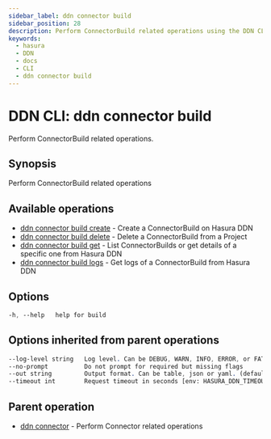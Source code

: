 ```yaml
---
sidebar_label: ddn connector build
sidebar_position: 28
description: Perform ConnectorBuild related operations using the DDN CLI
keywords:
  - hasura
  - DDN
  - docs
  - CLI
  - ddn connector build
---
```


# DDN CLI: ddn connector build

Perform ConnectorBuild related operations.

## Synopsis

Perform ConnectorBuild related operations

## Available operations

- [ddn connector build create](/reference/cli/commands/ddn_connector_build_create) - Create a ConnectorBuild on Hasura DDN
- [ddn connector build delete](/reference/cli/commands/ddn_connector_build_delete) - Delete a ConnectorBuild from a Project
- [ddn connector build get](/reference/cli/commands/ddn_connector_build_get) - List ConnectorBuilds or get details of a specific one from Hasura DDN
- [ddn connector build logs](/reference/cli/commands/ddn_connector_build_logs) - Get logs of a ConnectorBuild from Hasura DDN

## Options

```sass
-h, --help   help for build
```

## Options inherited from parent operations

```sass
--log-level string   Log level. Can be DEBUG, WARN, INFO, ERROR, or FATAL. (default "INFO")
--no-prompt          Do not prompt for required but missing flags
--out string         Output format. Can be table, json or yaml. (default "table")
--timeout int        Request timeout in seconds [env: HASURA_DDN_TIMEOUT] (default 100)
```

## Parent operation

- [ddn connector](/reference/cli/commands/ddn_connector) - Perform Connector related operations
